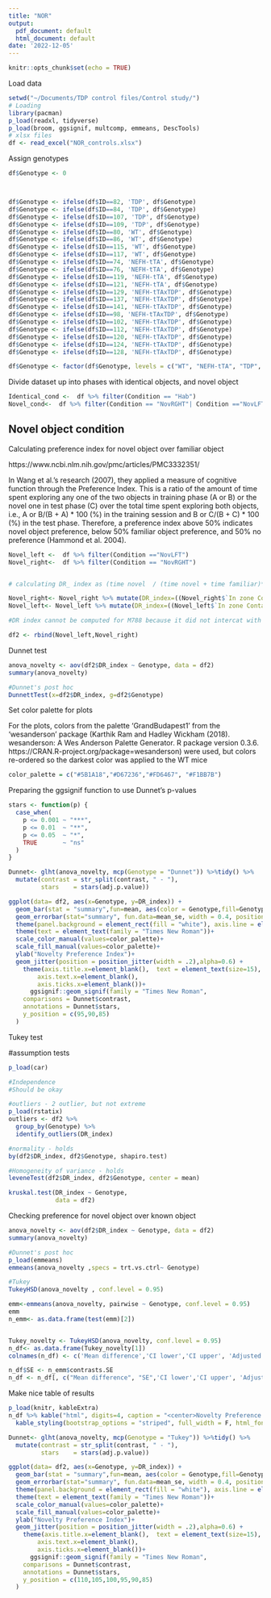 ```yaml
---
title: "NOR"
output:
  pdf_document: default
  html_document: default
date: '2022-12-05'
---
```


```r
knitr::opts_chunk$set(echo = TRUE)
```

Load data
```r
setwd("~/Documents/TDP control files/Control study/")
# Loading
library(pacman)
p_load(readxl, tidyverse)
p_load(broom, ggsignif, multcomp, emmeans, DescTools)
# xlsx files
df <- read_excel("NOR_controls.xlsx")

```


Assign genotypes
```r
df$Genotype <- 0



df$Genotype <- ifelse(df$ID==82, 'TDP', df$Genotype)
df$Genotype <- ifelse(df$ID==84, 'TDP', df$Genotype)
df$Genotype <- ifelse(df$ID==107, 'TDP', df$Genotype)
df$Genotype <- ifelse(df$ID==109, 'TDP', df$Genotype)
df$Genotype <- ifelse(df$ID==80, 'WT', df$Genotype)
df$Genotype <- ifelse(df$ID==86, 'WT', df$Genotype)
df$Genotype <- ifelse(df$ID==115, 'WT', df$Genotype)
df$Genotype <- ifelse(df$ID==117, 'WT', df$Genotype)
df$Genotype <- ifelse(df$ID==74, 'NEFH-tTA', df$Genotype)
df$Genotype <- ifelse(df$ID==76, 'NEFH-tTA', df$Genotype)
df$Genotype <- ifelse(df$ID==119, 'NEFH-tTA', df$Genotype)
df$Genotype <- ifelse(df$ID==121, 'NEFH-tTA', df$Genotype)
df$Genotype <- ifelse(df$ID==129, 'NEFH-tTAxTDP', df$Genotype)
df$Genotype <- ifelse(df$ID==137, 'NEFH-tTAxTDP', df$Genotype)
df$Genotype <- ifelse(df$ID==141, 'NEFH-tTAxTDP', df$Genotype)
df$Genotype <- ifelse(df$ID==98, 'NEFH-tTAxTDP', df$Genotype)
df$Genotype <- ifelse(df$ID==102, 'NEFH-tTAxTDP', df$Genotype)
df$Genotype <- ifelse(df$ID==112, 'NEFH-tTAxTDP', df$Genotype)
df$Genotype <- ifelse(df$ID==120, 'NEFH-tTAxTDP', df$Genotype)
df$Genotype <- ifelse(df$ID==124, 'NEFH-tTAxTDP', df$Genotype)
df$Genotype <- ifelse(df$ID==128, 'NEFH-tTAxTDP', df$Genotype)

df$Genotype <- factor(df$Genotype, levels = c("WT", "NEFH-tTA", "TDP", "NEFH-tTAxTDP"))


```

Divide dataset up into phases with identical objects, and novel object

```r
Identical_cond <-  df %>% filter(Condition == "Hab")
Novel_cond<-  df %>% filter(Condition == "NovRGHT"| Condition =="NovLFT")

```

## Novel object condition

Calculating preference index for novel object over familiar object

https://www.ncbi.nlm.nih.gov/pmc/articles/PMC3332351/ 

In Wang et al.’s research (2007), they applied a measure of cognitive function through the Preference Index. This is a ratio of the amount of time spent exploring any one of the two objects in training phase (A or B) or the novel one in test phase (C) over the total time spent exploring both objects, i.e., A or B/(B + A) * 100 (%) in the training session and B or C/(B + C) * 100 (%) in the test phase. Therefore, a preference index above 50% indicates novel object preference, below 50% familiar object preference, and 50% no preference (Hammond et al. 2004).

```r
Novel_left <-  df %>% filter(Condition =="NovLFT")
Novel_right<-  df %>% filter(Condition == "NovRGHT")


# calculating DR_ index as (time novel  / (time novel + time familiar)*100)

Novel_right<- Novel_right %>% mutate(DR_index=((Novel_right$`In zone ContactZone_right  cumulative s`/(Novel_right$`In zone ContactZone_right  cumulative s`+Novel_right$`In zone ContactZone_left cumulative s`))*100))
Novel_left<- Novel_left %>% mutate(DR_index=((Novel_left$`In zone ContactZone_left cumulative s`/(Novel_left$`In zone ContactZone_left cumulative s`+Novel_left$`In zone ContactZone_right  cumulative s`))*100))

#DR index cannot be computed for M788 because it did not intercat with either object at all.

df2 <- rbind(Novel_left,Novel_right)

```

Dunnet test

```r

anova_novelty <- aov(df2$DR_index ~ Genotype, data = df2)
summary(anova_novelty)

#Dunnet's post hoc
DunnettTest(x=df2$DR_index, g=df2$Genotype)

```


Set color palette for plots

For the plots, colors from the palette 'GrandBudapest1' from the 'wesanderson' package (Karthik Ram and Hadley Wickham (2018). wesanderson: A Wes Anderson Palette Generator. R package
  version 0.3.6. https://CRAN.R-project.org/package=wesanderson) were used, but colors re-ordered so the darkest color was applied to the WT mice
```r
color_palette = c("#5B1A18","#D67236","#FD6467", "#F1BB7B")
```

Preparing the ggsignif function to use Dunnet's p-values
```r

stars <- function(p) {
  case_when(
    p <= 0.001 ~ "***",
    p <= 0.01  ~ "**",
    p <= 0.05  ~ "*",
    TRUE       ~ "ns"
  )
}

```

```r

Dunnet<- glht(anova_novelty, mcp(Genotype = "Dunnet")) %>%tidy() %>% 
  mutate(contrast = str_split(contrast, " - "),
         stars    = stars(adj.p.value))

ggplot(data= df2, aes(x=Genotype, y=DR_index)) +
  geom_bar(stat = "summary",fun=mean, aes(color = Genotype,fill=Genotype), alpha = 0.01, size=1) +
  geom_errorbar(stat="summary", fun.data=mean_se, width = 0.4, position = "dodge")+
  theme(panel.background = element_rect(fill = "white"), axis.line = element_line(color="black"))+ 
  theme(text = element_text(family = "Times New Roman"))+
  scale_color_manual(values=color_palette)+
  scale_fill_manual(values=color_palette)+
  ylab("Novelty Preference Index")+
  geom_jitter(position = position_jitter(width = .2),alpha=0.6) +
    theme(axis.title.x=element_blank(),  text = element_text(size=15),
        axis.text.x=element_blank(),
        axis.ticks.x=element_blank())+
      ggsignif::geom_signif(family = "Times New Roman",
    comparisons = Dunnet$contrast,
    annotations = Dunnet$stars,
    y_position = c(95,90,85)
  )

```

Tukey test

#assumption tests

```r
p_load(car)

#Independence
#Should be okay

#outliers - 2 outlier, but not extreme
p_load(rstatix)
outliers <- df2 %>%
  group_by(Genotype) %>%
  identify_outliers(DR_index)

#normality - holds
by(df2$DR_index, df2$Genotype, shapiro.test)

#Homogeneity of variance - holds
leveneTest(df2$DR_index, df2$Genotype, center = mean)

kruskal.test(DR_index ~ Genotype, 
             data = df2)
```


Checking preference for novel object over known object

```r

anova_novelty <- aov(df2$DR_index ~ Genotype, data = df2)
summary(anova_novelty)

#Dunnet's post hoc
p_load(emmeans)
emmeans(anova_novelty ,specs = trt.vs.ctrl~ Genotype)

#Tukey
TukeyHSD(anova_novelty , conf.level = 0.95)

emm<-emmeans(anova_novelty, pairwise ~ Genotype, conf.level = 0.95)
emm
n_emm<- as.data.frame(test(emm)[2])


Tukey_novelty <- TukeyHSD(anova_novelty, conf.level = 0.95)
n_df<- as.data.frame(Tukey_novelty[1])
colnames(n_df) <- c('Mean difference','CI lower','CI upper', 'Adjusted p value')

n_df$SE <- n_emm$contrasts.SE
n_df <- n_df[, c("Mean difference", "SE",'CI lower','CI upper', 'Adjusted p value')]

```

Make nice table of results
```r
p_load(knitr, kableExtra)
n_df %>% kable("html", digits=4, caption = "<center>Novelty Preference Index</center>") %>% 
  kable_styling(bootstrap_options = "striped", full_width = F, html_font = "Times New Roman")

```

```r

Dunnet<- glht(anova_novelty, mcp(Genotype = "Tukey")) %>%tidy() %>% 
  mutate(contrast = str_split(contrast, " - "),
         stars    = stars(adj.p.value))

ggplot(data= df2, aes(x=Genotype, y=DR_index)) +
  geom_bar(stat = "summary",fun=mean, aes(color = Genotype,fill=Genotype), alpha = 0.01, size=1) +
  geom_errorbar(stat="summary", fun.data=mean_se, width = 0.4, position = "dodge")+
  theme(panel.background = element_rect(fill = "white"), axis.line = element_line(color="black"))+ 
  theme(text = element_text(family = "Times New Roman"))+
  scale_color_manual(values=color_palette)+
  scale_fill_manual(values=color_palette)+
  ylab("Novelty Preference Index")+
  geom_jitter(position = position_jitter(width = .2),alpha=0.6) +
    theme(axis.title.x=element_blank(),  text = element_text(size=15),
        axis.text.x=element_blank(),
        axis.ticks.x=element_blank())+
      ggsignif::geom_signif(family = "Times New Roman",
    comparisons = Dunnet$contrast,
    annotations = Dunnet$stars,
    y_position = c(110,105,100,95,90,85)
  )
```